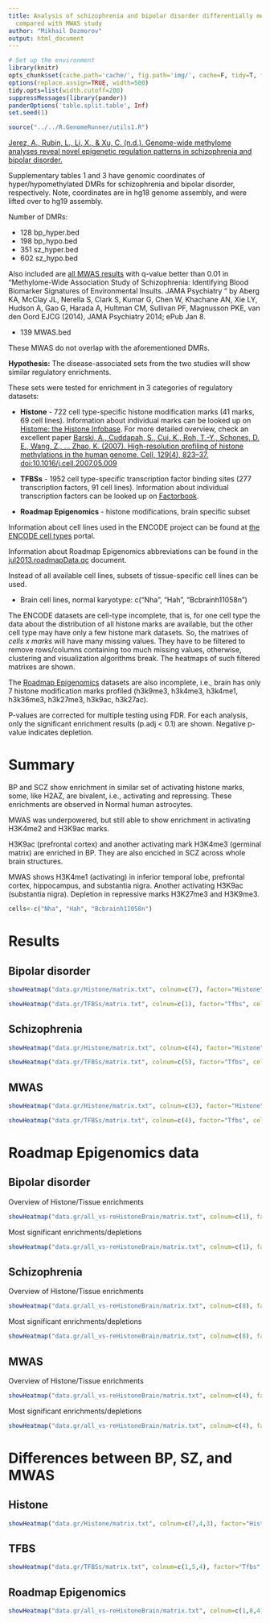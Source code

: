 ```yaml
---
title: Analysis of schizophrenia and bipolar disorder differentially methylated regions,
  compared with MWAS study
author: "Mikhail Dozmorov"
output: html_document
---
```


```r
# Set up the environment
library(knitr) 
opts_chunk$set(cache.path='cache/', fig.path='img/', cache=F, tidy=T, fig.keep='high', dpi=300, out.width=700, echo=F, autodep=T, width=200, comment=NA, warning=F, results='hide')
options(replace.assign=TRUE, width=500)
tidy.opts=list(width.cutoff=200)
suppressMessages(library(pander))
panderOptions('table.split.table', Inf)
set.seed(1)
```

```r
source("../../R.GenomeRunner/utils1.R")
```

[Jerez, A., Rubin, L., Li, X., & Xu, C. (n.d.). Genome-wide methylome analyses reveal novel epigenetic regulation patterns in schizophrenia and bipolar disorder.](http://www.hindawi.com/journals/bmri/aa/201587/)

Supplementary tables 1 and 3 have genomic coordinates of  hyper/hypomethylated DMRs for schizophrenia and bipolar disorder, respectively. Note, coordinates are in hg18 genome assembly, and were lifted over to hg19 assembly. 

Number of DMRs:

- 128 bp_hyper.bed
- 198 bp_hypo.bed
- 351 sz_hyper.bed
- 602 sz_hypo.bed

Also included are [all MWAS results](http://www.people.vcu.edu/~ejvandenoord/Supplemental%20table%20-%20All%20MWAS%20results%20with%20q-value%20better%20than%200%2001.csv) with q-value better than 0.01 in “Methylome-Wide Association Study of Schizophrenia: Identifying Blood Biomarker Signatures of Environmental Insults. JAMA Psychiatry “ by Aberg KA, McClay JL, Nerella S, Clark S, Kumar G, Chen W, Khachane AN, Xie LY, Hudson A, Gao G, Harada A, Hultman CM, Sullivan PF, Magnusson PKE, van den Oord EJCG (2014), JAMA Psychiatry 2014; ePub Jan 8.

- 139 MWAS.bed

These MWAS do not overlap with the aforementioned DMRs.

**Hypothesis:** The disease-associated sets from the two studies will show similar regulatory enrichments.

These sets were tested for enrichment in 3 categories of regulatory datasets:

* **Histone** - 722 cell type-specific histone modification marks (41 marks, 69 cell lines). Information about individual marks can be looked up on [Histome: the Histone Infobase](http://www.actrec.gov.in/histome/searchgoog.php). For more detailed overview, check an excellent paper [Barski, A., Cuddapah, S., Cui, K., Roh, T.-Y., Schones, D. E., Wang, Z., … Zhao, K. (2007). High-resolution profiling of histone methylations in the human genome. Cell, 129(4), 823–37. doi:10.1016/j.cell.2007.05.009](http://www.sciencedirect.com/science/article/pii/S0092867407006009)

* **TFBSs** - 1952 cell type-specific transcription factor binding sites (277 transcription factors, 91 cell lines). Information about individual transcription factors can be looked up on [Factorbook](http://factorbook.org/mediawiki/index.php/Welcome_to_factorbook).

* **Roadmap Epigenomics** - histone modifications, brain specific subset

Information about cell lines used in the ENCODE project can be found at [the ENCODE cell types](http://genome.ucsc.edu/ENCODE/cellTypes.html) portal.

Information about Roadmap Epigenomics abbreviations can be found in the [jul2013.roadmapData.qc](https://docs.google.com/spreadsheet/ccc?key=0Am6FxqAtrFDwdHU1UC13ZUxKYy1XVEJPUzV6MEtQOXc&usp=sharing) document.

Instead of all available cell lines, subsets of tissue-specific cell lines can be used. 

* Brain cell lines, normal karyotype: c("Nha", "Hah", "Bcbrainh11058n")

The ENCODE datasets are cell-type incomplete, that is, for one cell type the data about the distribution of all histone marks are available, but the other cell type may have only a few histone mark datasets. So, the matrixes of *cells x marks* will have many missing values. They have to be filtered to remove rows/columns containing too much missing values, otherwise, clustering and visualization algorithms break. The heatmaps of such filtered matrixes are shown.

The [Roadmap Epigenomics](https://sites.google.com/site/anshulkundaje/projects/epigenomeroadmap) datasets are also incomplete, i.e., brain has only 7 histone modification marks profiled (h3k9me3, h3k4me3, h3k4me1, h3k36me3, h3k27me3, h3k9ac, h3k27ac).

P-values are corrected for multiple testing using FDR. For each analysis, only the significant enrichment results (p.adj < 0.1) are shown. Negative p-value indicates depletion.

Summary
===

BP and SCZ show enrichment in similar set of activating histone marks, some, like H2AZ, are bivalent, i.e., activating and repressing. These enrichments are observed in Normal human astrocytes.

MWAS was underpowered, but still able to show enrichment in activating H3K4me2 and H3K9ac marks.

H3K9ac (prefrontal cortex) and another activating mark H3K4me3 (germinal matrix) are enriched in BP. They are also enciched in SCZ across whole brain structures.

MWAS shows H3K4me1 (activating) in inferior temporal lobe, prefrontal cortex, hippocampus, and substantia nigra. Another activating H3K9ac (substantia nigra). Depletion in repressive marks H3K27me3 and H3K9me3.

```r
cells<-c("Nha", "Hah", "Bcbrainh11058n")
```

Results
===

Bipolar disorder
---

```r
showHeatmap("data.gr/Histone/matrix.txt", colnum=c(7), factor="Histone", cell=cells, isLog10=TRUE, adjust="fdr", pval=0.1, numtofilt=2, toPlot="bar")
```

```r
showHeatmap("data.gr/TFBSs/matrix.txt", colnum=c(1), factor="Tfbs", cell=cells, isLog10=TRUE, adjust="fdr", pval=0.1, numtofilt=1, toPlot="bar")
```

Schizophrenia
---

```r
showHeatmap("data.gr/Histone/matrix.txt", colnum=c(4), factor="Histone", cell=cells, isLog10=TRUE, adjust="fdr", pval=0.1, numtofilt=2, toPlot="bar")
```

```r
showHeatmap("data.gr/TFBSs/matrix.txt", colnum=c(5), factor="Tfbs", cell=cells, isLog10=TRUE, adjust="fdr", pval=0.1, numtofilt=0, toPlot="bar")
```

MWAS
---

```r
showHeatmap("data.gr/Histone/matrix.txt", colnum=c(3), factor="Histone", cell=cells, isLog10=TRUE, adjust="fdr", pval=0.1, numtofilt=2, toPlot="bar")
```

```r
showHeatmap("data.gr/TFBSs/matrix.txt", colnum=c(4), factor="Tfbs", cell=cells, isLog10=TRUE, adjust="fdr", pval=0.1, numtofilt=1, toPlot="bar")
```

Roadmap Epigenomics data
===

Bipolar disorder
---
Overview of Histone/Tissue enrichments

```r
showHeatmap("data.gr/all_vs-reHistoneBrain/matrix.txt", colnum=c(1), factor="none", cell="none", isLog10=FALSE, adjust="none", pval=0.1, numtofilt=0, toPlot="heat")
```

Most significant enrichments/depletions

```r
showHeatmap("data.gr/all_vs-reHistoneBrain/matrix.txt", colnum=c(1), factor="none", cell="none", isLog10=FALSE, adjust="none", pval=0.1, numtofilt=1, toPlot="bar")
```

Schizophrenia
---
Overview of Histone/Tissue enrichments

```r
showHeatmap("data.gr/all_vs-reHistoneBrain/matrix.txt", colnum=c(8), factor="none", cell="none", isLog10=FALSE, adjust="none", pval=0.1, numtofilt=0, toPlot="heat")
```

Most significant enrichments/depletions

```r
showHeatmap("data.gr/all_vs-reHistoneBrain/matrix.txt", colnum=c(8), factor="none", cell="none", isLog10=FALSE, adjust="none", pval=0.1, numtofilt=1, toPlot="bar")
```

MWAS
---

Overview of Histone/Tissue enrichments

```r
showHeatmap("data.gr/all_vs-reHistoneBrain/matrix.txt", colnum=c(4), factor="none", cell="none", isLog10=FALSE, adjust="none", pval=0.1, numtofilt=0, toPlot="heat")
```

Most significant enrichments/depletions

```r
showHeatmap("data.gr/all_vs-reHistoneBrain/matrix.txt", colnum=c(4), factor="none", cell="none", isLog10=FALSE, adjust="none", pval=0.1, numtofilt=1, toPlot="bar")
```



Differences between BP, SZ, and MWAS
===

Histone
---
```r
showHeatmap("data.gr/Histone/matrix.txt", colnum=c(7,4,3), factor="Histone", cell=cells, isLog10=TRUE, adjust="fdr", pval=0.1, numtofilt=2, toPlot="bar")
```

TFBS
---
```r
showHeatmap("data.gr/TFBSs/matrix.txt", colnum=c(1,5,4), factor="Tfbs", cell=cells, isLog10=TRUE, adjust="fdr", pval=0.1, numtofilt=1, toPlot="bar")
```

Roadmap Epigenomics
---
```r
showHeatmap("data.gr/all_vs-reHistoneBrain/matrix.txt", colnum=c(1,8,4), factor="none", cell="none", isLog10=FALSE, adjust="none", pval=0.1, numtofilt=1, toPlot="bar")
```

